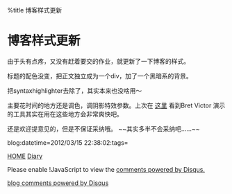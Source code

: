 %title 博客样式更新


=博客样式更新=

由于头有点疼，又没有赶着要交的作业，就更新了一下博客的样式。

标题的配色没变，把正文独立成为一个div，加了一个黑暗系的背景。

把syntaxhighlighter去除了，其实本来也没啥用～

主要花时间的地方还是调色，调阴影特效参数。上次在 [http://vimeo.com/36579366 这里] 看到Bret Victor
演示的工具其实在用在这些地方会非常爽快吧。

还是欢迎提意见的，但是不保证采纳哦。 ~~其实多半不会采纳吧……~~

blog:datetime=2012/03/15 22:38:02:tags=

[[../index|HOME]]   [[diary|Diary]]

<div id="disqus_thread"></div>
<script type="text/javascript" src="comment.js">
</script>
<noscript>Please enable !JavaScript to view the <a href="http://disqus.com/?ref_noscript">comments powered by Disqus.</a></noscript>
<a href="http://disqus.com" class="dsq-brlink">blog comments powered by <span class="logo-disqus">Disqus</span></a>
<script type="text/javascript" src="count.js">
</script>



